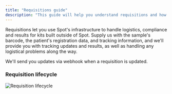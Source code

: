 ```yaml
---
title: "Requisitions guide"
description: "This guide will help you understand requisitions and how to use them."
---
```


Requisitions let you use Spot's infrastructure to handle logistics, compliance and results for kits built outside of
Spot. Supply us with the sample's barcode, the patient's registration data, and tracking information, and we'll provide
you with tracking updates and results, as well as handling any logistical problems along the way.

We'll send you updates via webhook when a requisition is updated.

### Requisition lifecycle

![Requisition lifecycle](/images/requisition-lifecycle.png)